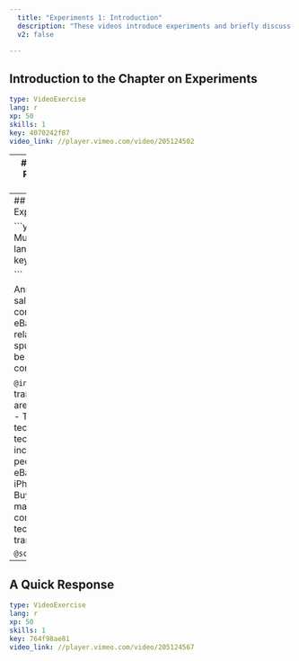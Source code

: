 ```yaml
---
  title: "Experiments 1: Introduction"
  description: "These videos introduce experiments and briefly discuss correlation and causation."
  v2: false

---
```

## Introduction to the Chapter on Experiments

```yaml
type: VideoExercise
lang: r
xp: 50
skills: 1
key: 4070242f87
video_link: //player.vimeo.com/video/205124502


```


---
## Multiple Choice: Rainfall in Sonoma County

```yaml
type: MultipleChoiceExercise
lang: r
xp: 50
skills: 1
key: f571c52e35



```

As mentioned in the video, rainfall in Sonoma County, California is highly correlated with eBay's total gross merchandise volume: 
![](https://assets.datacamp.com/production/repositories/1145/datasets/b97fef1a9b4ea4e8357ac2b39d04bf4c4e77cb34/ebayandsonomarainfall.png)

Which of the following answers could support a **causal explanation** for this relationship?

`@instructions`
- Across the world, people prefer to buy more eBay products on rainy days.
- Climate change has caused Sonoma County to have increased rainfall and has encouraged the global population to do more shopping from home.
- eBay sales and rainfall in Sonoma County have both been increasing at similar rates in recent years
- Rainfall motivates residents of Sonoma County to buy and sell goods on eBay at extraordinarily high rates

`@hint`





`@sct`
```undefined
msg1 = "This answer is close to correct, but not quite. Remember, eBay sells its goods to people across the world---why would the correlation be so strong with rainfall just in Sonoma County? Try again."
msg2 = "This is a possible explanation for the correlation between eBay sales and rainfall in Sonoma County, but not one that involves the rainfall causing the sales. Instead it would suggest that this correlation is spurious. Try again."
msg3 = "This is what it means for there to be a correlation between rainfall in Sonoma County and eBay sales, but it is not a causal explanation for this correlation. Try again."
msg4 = "Good Job. As ridiculous as this sounds, it is what a causal relationship between rainfall in Sonoma County and eBay sales might suggest. Of course, residents of Sonoma County would have to be providing a huge proportion of all eBay transactions for this to be correct."
test_mc(correct = 4, feedback_msgs = c(msg1,msg2,msg3,msg4))
```






---
## Multiple Choice: Experimental design

```yaml
type: MultipleChoiceExercise
lang: r
xp: 50
skills: 1
key: caffaa946e



```

Annual Apple iPhone sales are highly correlated with annual eBay sales. If this relationship is spurious, what might be causing this high correlation?

`@instructions`
- Most transactions on eBay are for Apple iPhones.
- Time causes technology sales and technology usage to increase
- Most people only shop on eBay using the iPhone's eBay app.
- Buying an iPhone makes people more comfortable with using technology for market transactions.





`@sct`
```undefined
msg1 = "This would suggest a causal relationship rather than a spurious correlation. Try again"
msg2 = "Correct! This would cause both iPhone and eBay sales to increase, but has nothing to say about a link between the two."
msg3 = "This would suggest a causal relationship rather than a spurious correlation. Try again"
msg4 = "This would suggest a causal relationship rather than a spurious correlation. Try again"
test_mc(correct = 2, feedback_msgs = c(msg1,msg2,msg3,msg4))
```






---
## A Quick Response

```yaml
type: VideoExercise
lang: r
xp: 50
skills: 1
key: 764f98ae81
video_link: //player.vimeo.com/video/205124567


```
